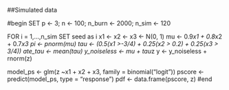 ##Simulated data

#begin
SET p <- 3; n <- 100; n_burn <- 2000; n_sim <- 120

FOR i = 1,...,n_sim
  SET seed as i
  x1 <- x2 <- x3 <- N(0, 1)
  mu <- 0.9*x1 + 0.8*x2 + 0.7*x3
  pi <- pnorm(mu)
  tau <- (0.5(x1 >-3/4) + 0.25(x2 > 0.2) + 0.25(x3 > 3/4))
  ate_tau <- mean(tau)
  y_noiseless <- mu + tau*z
  y <- y_noiseless + rnorm(z)
  
  model_ps <- glm(z ~x1 + x2 + x3, family = binomial("logit"))
  pscore <- predict(model_ps, type = "response")
  pdf <- data.frame(pscore, z)
#end  


